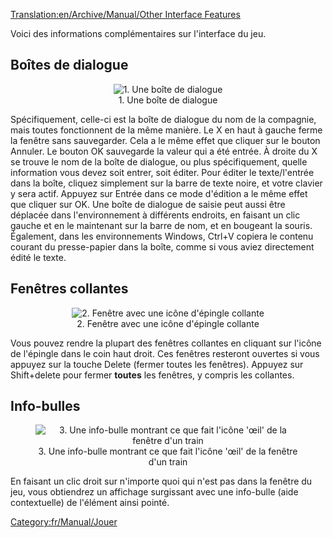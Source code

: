 [[Translation:en/Archive/Manual/Other Interface Features]]

[[Category:fr/Manual/Jouer]]

Voici des informations complémentaires sur l'interface du jeu.

==Boîtes de dialogue==
<center>[[File:en/Archive/Manual/Ottdin1.png|center|frame|1. Une boîte de dialogue]]</center>
Spécifiquement, celle-ci est la boîte de dialogue du nom de la compagnie, mais toutes fonctionnent de la même manière. Le X en haut à gauche  ferme la fenêtre sans sauvegarder. Cela a le même effet que cliquer sur le bouton Annuler. Le bouton OK sauvegarde la valeur qui a été entrée. À droite du X se trouve le nom de la boîte de dialogue, ou plus spécifiquement, quelle information vous devez soit entrer, soit éditer. Pour éditer le texte/l'entrée dans la boîte, cliquez simplement sur la barre de texte noire, et votre clavier y sera actif. Appuyez sur Entrée dans ce mode d'édition a le même effet que cliquer sur OK. Une boîte de dialogue de saisie peut aussi être déplacée dans l'environnement à différents endroits, en faisant un clic gauche et en le maintenant sur la barre de nom, et en bougeant la souris. Également, dans les environnements Windows, Ctrl+V copiera le contenu courant du presse-papier dans la boîte, comme si vous aviez directement édité le texte.

==Fenêtres collantes==
<center>[[File:en/Archive/Manual/Sticky Thumbtack.png|center|frame|2. Fenêtre avec une icône d'épingle collante]]</center>
Vous pouvez rendre la plupart des fenêtres collantes en cliquant sur l'icône de l'épingle dans le coin haut droit. Ces fenêtres resteront ouvertes si vous appuyez sur la touche Delete (fermer toutes les fenêtres). Appuyez sur Shift+delete pour fermer '''toutes''' les fenêtres, y compris les collantes.

==Info-bulles==
<center>[[File:en/Archive/Manual/Tooltip.png|center|frame|3. Une info-bulle montrant ce que fait l'icône 'œil' de la fenêtre d'un train]]</center>
En faisant un clic droit sur n'importe quoi qui n'est pas dans la fenêtre du jeu, vous obtiendrez un affichage surgissant avec une info-bulle (aide contextuelle) de l'élément ainsi pointé.